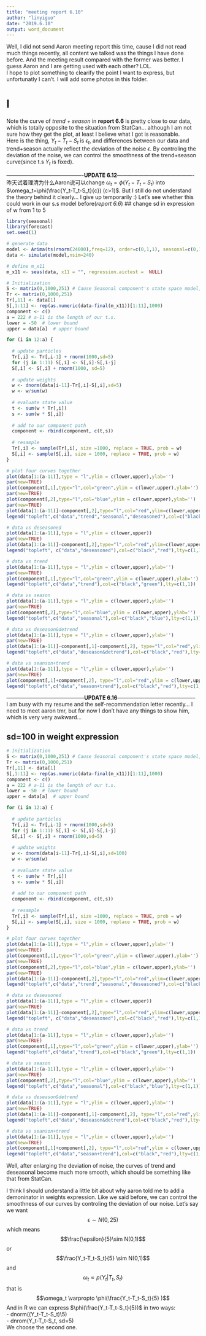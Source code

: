 ```yaml
---
title: "meeting report 6.10"
author: "linyiguo"
date: "2019.6.10"
output: word_document
---
```


Well, I did not send Aaron meeting report this time, cause I did not read much things recently, all content we talked was the things I have done before. And the meeting result compared with the former was better. I guess Aaron and I are getting used with each other? LOL.   
I hope to plot something to clearify the point I want to express, but unfortunatly I can't. I will add some photos in this folder.    

# I
Note the curve of *trend + season* in **report 6.6** is pretty close to our data, which is totally opposite to the situation from StatCan... although I am not sure how they get the plot, at least I believe what I got is reasonable.   
Here is the thing, $Y_t-T_t-S_t$ is $\epsilon_t$, and differences between our data and trend+season actually reflect the deviation of the noise $\epsilon$. By controling the deviation of the noise, we can control the smoothness of the trend+season curve(since t.s $Y_t$ is fixed).   


-------------------------------------------**UPDATE 6.12**-------------------------------------------   
昨天试着理清为什么Aaron说可以change $\omega_t=\phi(Y_t-T_t-S_t)$ into $\omega_t=\phi(\frac{Y_t-T_t-S_t}{c}) (c>1)$. But I still do not understand the theory behind it clearly... I give up temporarily :) Let's see whether this could work in our s.s model before(*report 6.6*) 
## change sd in expression of w from 1 to 5 
```r
library(seasonal)
library(forecast)
set.seed(1)

# generate data
model <- Arima(ts(rnorm(24000),freq=12), order=c(0,1,1), seasonal=c(0,1,1),fixed=c(theta=0.5, Theta=0.5))
data <- simulate(model,nsim=240)

# define m_x11
m_x11 <- seas(data, x11 = "", regression.aictest =  NULL)

# Initialization
S <- matrix(0,1000,251) # Cause Seasonal component's state space model, we have additional 11 zero-values.
Tr <- matrix(0,1000,251)
Tr[,11] <- data[1]
S[,1:11] <- rep(as.numeric(data-final(m_x11))[1:11],1000)
component <- c()
a = 222 # a-11 is the length of our t.s.
lower = -50  # lower bound
upper = data[a]  # upper bound

for (i in 12:a) {
  
  # update particles
  Tr[,i] <- Tr[,i-1] + rnorm(1000,sd=5)
  for (j in 1:11) S[,i] <- S[,i]-S[,i-j]
  S[,i] <- S[,i] + rnorm(1000, sd=5)
  
  # update weights
  w <- dnorm(data[i-11]-Tr[,i]-S[,i],sd=5)
  w <- w/sum(w)
  
  # evaluate state value
  t <- sum(w * Tr[,i])
  s <- sum(w * S[,i])
  
  # add to our component path
  component <- rbind(component, c(t,s))
  
  # resample
  Tr[,i] <- sample(Tr[,i], size =1000, replace = TRUE, prob = w)
  S[,i] <- sample(S[,i], size = 1000, replace = TRUE, prob = w)
}

# plot four curves together
plot(data[1:(a-11)],type = "l",ylim = c(lower,upper),ylab='')
par(new=TRUE)
plot(component[,1],type="l",col="green",ylim = c(lower,upper),ylab='')
par(new=TRUE)
plot(component[,2],type="l",col="blue",ylim = c(lower,upper),ylab='')
par(new=TRUE)
plot(data[1:(a-11)]-component[,2],type="l",col="red",ylim=c(lower,upper),ylab='')
legend("topleft",c("data","trend","seasonal","deseasoned"),col=c("black","green","blue","red"),lty=c(1,1,1,1))

# data vs deseasoned
plot(data[1:(a-11)],type = "l",ylim = c(lower,upper))
par(new=TRUE)
plot(data[1:(a-11)]-component[,2],type="l",col="red",ylim=c(lower,upper),ylab='')
legend("topleft", c("data","deseasoned"),col=c("black","red"),lty=c(1,1))

# data vs trend
plot(data[1:(a-11)],type = "l",ylim = c(lower,upper),ylab='')
par(new=TRUE)
plot(component[,1],type="l",col="green",ylim = c(lower,upper),ylab='')
legend("topleft",c("data","trend"),col=c("black","green"),lty=c(1,1))

# data vs season
plot(data[1:(a-11)],type = "l",ylim = c(lower,upper),ylab='')
par(new=TRUE)
plot(component[,2],type="l",col="blue",ylim = c(lower,upper),ylab='')
legend("topleft",c("data","seasonal"),col=c("black","blue"),lty=c(1,1))

# data vs deseason&detrend
plot(data[1:(a-11)],type = "l",ylim = c(lower,upper),ylab='')
par(new=TRUE)
plot(data[1:(a-11)]-component[,1]-component[,2], type="l",col="red",ylim = c(lower,upper),ylab='')
legend("topleft",c("data","deseason&detrend"),col=c("black","red"),lty=c(1,1))

# data vs seanson+trend
plot(data[1:(a-11)],type = "l",ylim = c(lower,upper),ylab='')
par(new=TRUE)
plot(component[,1]+component[,2], type="l",col="red",ylim = c(lower,upper),ylab='')
legend("topleft",c("data","season+trend"),col=c("black","red"),lty=c(1,1))
```


--------------------------------------------**UPDATE 6.16**--------------------------------------------   
I am busy with my resume and the self-recommendation letter recently... I need to meet aaron tmr, but for now I don't have any things to show him, which is very very awkward...   

## sd=100 in weight expression
```r
# Initialization
S <- matrix(0,1000,251) # Cause Seasonal component's state space model, we have additional 11 zero-values.
Tr <- matrix(0,1000,251)
Tr[,11] <- data[1]
S[,1:11] <- rep(as.numeric(data-final(m_x11))[1:11],1000)
component <- c()
a = 222 # a-11 is the length of our t.s.
lower = -50  # lower bound
upper = data[a]  # upper bound

for (i in 12:a) {
  
  # update particles
  Tr[,i] <- Tr[,i-1] + rnorm(1000,sd=5)
  for (j in 1:11) S[,i] <- S[,i]-S[,i-j]
  S[,i] <- S[,i] + rnorm(1000,sd=5)
  
  # update weights
  w <- dnorm(data[i-11]-Tr[,i]-S[,i],sd=100)
  w <- w/sum(w)
  
  # evaluate state value
  t <- sum(w * Tr[,i])
  s <- sum(w * S[,i])
  
  # add to our component path
  component <- rbind(component, c(t,s))
  
  # resample
  Tr[,i] <- sample(Tr[,i], size =1000, replace = TRUE, prob = w)
  S[,i] <- sample(S[,i], size = 1000, replace = TRUE, prob = w)
}

# plot four curves together
plot(data[1:(a-11)],type = "l",ylim = c(lower,upper),ylab='')
par(new=TRUE)
plot(component[,1],type="l",col="green",ylim = c(lower,upper),ylab='')
par(new=TRUE)
plot(component[,2],type="l",col="blue",ylim = c(lower,upper),ylab='')
par(new=TRUE)
plot(data[1:(a-11)]-component[,2],type="l",col="red",ylim=c(lower,upper),ylab='')
legend("topleft",c("data","trend","seasonal","deseasoned"),col=c("black","green","blue","red"),lty=c(1,1,1,1))

# data vs deseasoned
plot(data[1:(a-11)],type = "l",ylim = c(lower,upper))
par(new=TRUE)
plot(data[1:(a-11)]-component[,2],type="l",col="red",ylim=c(lower,upper),ylab='')
legend("topleft", c("data","deseasoned"),col=c("black","red"),lty=c(1,1))

# data vs trend
plot(data[1:(a-11)],type = "l",ylim = c(lower,upper),ylab='')
par(new=TRUE)
plot(component[,1],type="l",col="green",ylim = c(lower,upper),ylab='')
legend("topleft",c("data","trend"),col=c("black","green"),lty=c(1,1))

# data vs season
plot(data[1:(a-11)],type = "l",ylim = c(lower,upper),ylab='')
par(new=TRUE)
plot(component[,2],type="l",col="blue",ylim = c(lower,upper),ylab='')
legend("topleft",c("data","seasonal"),col=c("black","blue"),lty=c(1,1))

# data vs deseason&detrend
plot(data[1:(a-11)],type = "l",ylim = c(lower,upper),ylab='')
par(new=TRUE)
plot(data[1:(a-11)]-component[,1]-component[,2], type="l",col="red",ylim = c(lower,upper),ylab='')
legend("topleft",c("data","deseason&detrend"),col=c("black","red"),lty=c(1,1))

# data vs seanson+trend
plot(data[1:(a-11)],type = "l",ylim = c(lower,upper),ylab='')
par(new=TRUE)
plot(component[,1]+component[,2], type="l",col="red",ylim = c(lower,upper),ylab='')
legend("topleft",c("data","season+trend"),col=c("black","red"),lty=c(1,1))
```

Well, after enlarging the deviation of noise, the curves of trend and deseasonal become much more smooth, which should be something like that from StatCan. 

I think I should understand a little bit about why aaron told me to add a demoninator in weights expression. Like we said before, we can control the smoothness of our curves by controling the deviation of our noise.
Let's say we want $$\epsilon \sim N(0,25)$$
which means $$\frac{\epsilon}{5}\sim N(0,1)$$
or $$\frac{Y_t-T_t-S_t}{5} \sim N(0,1)$$
and $$\omega_t \varpropto p(Y_t|T_t,S_t)$$
that is $$\omega_t \varpropto \phi(\frac{Y_t-T_t-S_t}{5} )$$
And in R we can express $\phi(\frac{Y_t-T_t-S_t}{5})$ in two ways:    
-  dnorm((Y_t-T_t-S_t)\5)     
-  dnrom(Y_t-T_t-S_t, sd=5)       
We choose the second one.








